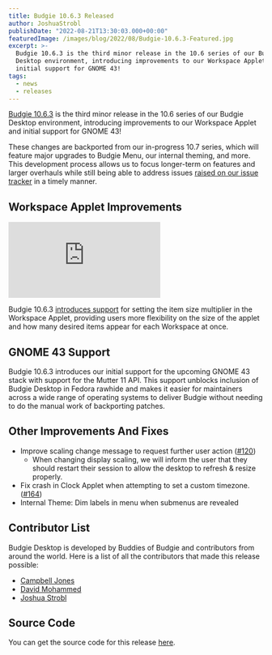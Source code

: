 ```yaml
---
title: Budgie 10.6.3 Released
author: JoshuaStrobl
publishDate: "2022-08-21T13:30:03.000+00:00"
featuredImage: /images/blog/2022/08/Budgie-10.6.3-Featured.jpg
excerpt: >-
  Budgie 10.6.3 is the third minor release in the 10.6 series of our Budgie
  Desktop environment, introducing improvements to our Workspace Applet and
  initial support for GNOME 43!
tags:
  - news
  - releases
---
```


[Budgie 10.6.3](https://github.com/BuddiesOfBudgie/budgie-desktop/releases/tag/v10.6.3?ref=buddiesofbudgie.org) is the third minor release in the 10.6 series of our Budgie Desktop environment, introducing improvements to our Workspace Applet and initial support for GNOME 43!

These changes are backported from our in-progress 10.7 series, which will feature major upgrades to Budgie Menu, our internal theming, and more. This development process allows us to focus longer-term on features and larger overhauls while still being able to address issues [raised on our issue tracker](https://github.com/BuddiesOfBudgie/budgie-desktop/issues?ref=buddiesofbudgie.org) in a timely manner.

## Workspace Applet Improvements

<iframe
  src="https://www.youtube.com/embed/ezOXzmuo8v8?feature=oembed"
  frameBorder="0"
  allow="accelerometer; autoplay; clipboard-write; encrypted-media; gyroscope; picture-in-picture"
  allowFullScreen=""
  title="Budgie 10.6.3 Workspace Applet Scaling"
></iframe>

Budgie 10.6.3 [introduces support](https://github.com/BuddiesOfBudgie/budgie-desktop/issues/163?ref=buddiesofbudgie.org) for setting the item size multiplier in the Workspace Applet, providing users more flexibility on the size of the applet and how many desired items appear for each Workspace at once.

## GNOME 43 Support

Budgie 10.6.3 introduces our initial support for the upcoming GNOME 43 stack with support for the Mutter 11 API. This support unblocks inclusion of Budgie Desktop in Fedora rawhide and makes it easier for maintainers across a wide range of operating systems to deliver Budgie without needing to do the manual work of backporting patches.

## Other Improvements And Fixes

- Improve scaling change message to request further user action ([#120](https://github.com/BuddiesOfBudgie/budgie-desktop/pull/120?ref=buddiesofbudgie.org))
  - When changing display scaling, we will inform the user that they should restart their session to allow the desktop to refresh & resize properly.
- Fix crash in Clock Applet when attempting to set a custom timezone. ([#164](https://github.com/BuddiesOfBudgie/budgie-desktop/issues/164?ref=buddiesofbudgie.org))
- Internal Theme: Dim labels in menu when submenus are revealed

## Contributor List

Budgie Desktop is developed by Buddies of Budgie and contributors from around the world. Here is a list of all the contributors that made this release possible:

- [Campbell Jones](https://github.com/serebit?ref=buddiesofbudgie.org)
- [David Mohammed](https://github.com/fossfreedom?ref=buddiesofbudgie.org)
- [Joshua Strobl](https://github.com/JoshStrobl?ref=buddiesofbudgie.org)

## Source Code

You can get the source code for this release [here](https://github.com/BuddiesOfBudgie/budgie-desktop/releases/tag/v10.6.3?ref=buddiesofbudgie.org).

<OCCallout />
